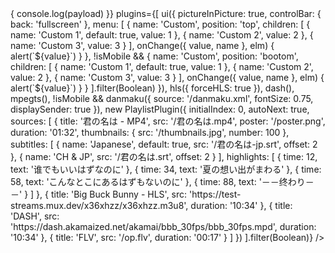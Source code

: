 
<div className="nx-rounded-sm nx-overflow-hidden nx-mt-5">
  <Player
    onEvent={(payload) => {
      console.log(payload)
    }}
    plugins={[
      ui({
        pictureInPicture: true,
        controlBar: { back: 'fullscreen' },
        menu: [
          {
            name: 'Custom',
            position: 'top',
            children: [
              {
                name: 'Custom 1',
                default: true,
                value: 1
              },
              {
                name: 'Custom 2',
                value: 2
              },
              {
                name: 'Custom 3',
                value: 3
              }
            ],
            onChange({ value, name }, elm) {
              alert(`${value}`)
            }
          },
          !isMobile && {
            name: 'Custom',
            position: 'bootom',
            children: [
              {
                name: 'Custom 1',
                default: true,
                value: 1
              },
              {
                name: 'Custom 2',
                value: 2
              },
              {
                name: 'Custom 3',
                value: 3
              }
            ],
            onChange({ value, name }, elm) {
              alert(`${value}`)
            }
          }
        ].filter(Boolean)
      }),
      hls({ forceHLS: true }),
      dash(),
      mpegts(),
      !isMobile && danmaku({ source: '/danmaku.xml', fontSize: 0.75, displaySender: true }),
      new PlaylistPlugin({
        initialIndex: 0,
        autoNext: true,
        sources: [
          {
            title: '君の名は - MP4',
            src: '/君の名は.mp4',
            poster: '/poster.png',
            duration: '01:32',
            thumbnails: {
              src: '/thumbnails.jpg',
              number: 100
            },
            subtitles: [
              {
                name: 'Japanese',
                default: true,
                src: '/君の名は-jp.srt',
                offset: 2
              },
              {
                name: 'CH & JP',
                src: '/君の名は.srt',
                offset: 2
              }
            ],
            highlights: [
              {
                time: 12,
                text: '谁でもいいはずなのに'
              },
              {
                time: 34,
                text: '夏の想い出がまわる'
              },
              {
                time: 58,
                text: 'こんなとこにあるはずもないのに'
              },
              {
                time: 88,
                text: '－－终わり－－'
              }
            ]
          },
          {
            title: 'Big Buck Bunny - HLS',
            src: 'https://test-streams.mux.dev/x36xhzz/x36xhzz.m3u8',
            duration: '10:34'
          },
          {
            title: 'DASH',
            src: 'https://dash.akamaized.net/akamai/bbb_30fps/bbb_30fps.mpd',
            duration: '10:34'
          },
          {
            title: 'FLV',
            src: '/op.flv',
            duration: '00:17'
          }
        ]
      })
    ].filter(Boolean)}
  />
</div>
